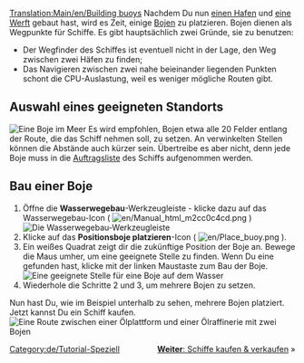 [[Translation:Main/en/Building buoys]]{{de/Tutorial}}
Nachdem Du nun [[Main/de/Hafen bauen|einen Hafen]] und [[Main/de/Werft bauen|eine Werft]] gebaut hast, wird es Zeit, einige [[Main/de/Boje|Bojen]] zu platzieren. Bojen dienen als Wegpunkte für Schiffe. Es gibt hauptsächlich zwei Gründe, sie zu benutzen:
* Der Wegfinder des Schiffes ist eventuell nicht in der Lage, den Weg zwischen zwei Häfen zu finden;
* Das Navigieren zwischen zwei nahe beieinander liegenden Punkten schont die CPU-Auslastung, weil es weniger mögliche Routen gibt.

== Auswahl eines geeigneten Standorts ==
[[File:en/Buoy.png|none|frame|Eine Boje im Meer]]
Es wird empfohlen, Bojen etwa alle 20 Felder entlang der Route, die das Schiff nehmen soll, zu setzen. An verwinkelten Stellen können die Abstände auch kürzer sein. Übertreibe es aber nicht, denn jede Boje muss in die [[Main/de/Aufträge|Auftragsliste]] des Schiffs aufgenommen werden.
<div style="clear:left"></div>

== Bau einer Boje ==
# Öffne die '''Wasserwegebau'''-Werkzeugleiste - klicke dazu auf das Wasserwegebau-Icon ( [[File:en/Manual html m2cc0c4cd.png]] )<br/>[[File:de/Dock toolbar.png|frame|none|Die Wasserwegebau-Werkzeugleiste]]
# Klicke auf das '''Positionsboje platzieren'''-Icon ( [[File:en/Place buoy.png]] ).
# Ein weißes Quadrat zeigt dir die zukünftige Position der Boje an. Bewege die Maus umher, um eine geeignete Stelle zu finden. Wenn Du eine gefunden hast, klicke mit der linken Maustaste zum Bau der Boje.<br/>[[File:en/Placing-buoy-1.png|frame|none|Eine geeignete Stelle für eine Boje auf dem Wasser]]
# Wiederhole die Schritte 2 und 3, um mehrere Bojen zu setzen.

Nun hast Du, wie im Beispiel unterhalb zu sehen, mehrere Bojen platziert. Jetzt kannst Du ein Schiff kaufen.
[[File:en/Placing-buoy-2.png|frame|none|Eine Route zwischen einer [[Ölplattform/De|Ölplattform]] und einer [[Main/de/Ölraffinerie|Ölraffinerie]] mit zwei Bojen]]

<span style="float: right">[[Main/de/Schiffe kaufen und verkaufen|'''Weiter''': Schiffe kaufen & verkaufen]] &raquo;</span>

[[Category:de/Tutorial-Speziell]]